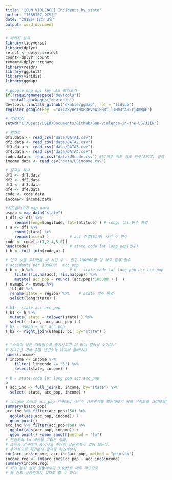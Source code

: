 ```yaml
---
title: '[GUN VIOLENCE] Incidents_by_state'
author: "1585107 이지인"
date: "2018년 12월 3일"
output: word_document
---
```


```r
# 패키지 설치
library(tidyverse)
library(dplyr)
select <- dplyr::select
count<-dplyr::count
rename<-dplyr::rename
library(readr)
library(ggplot2)
library(viridis)
library(ggmap)

# google map api key 코드 불러오기
if(!requireNamespace("devtools")) 
  install.packages("devtools") 
devtools::install_github("dkahle/ggmap", ref = "tidyup")
register_google(key  ="AIzaSyBetNxF3HvdWiER0i_lIHm3tAu2rj4mWpE")

# 경로지정
setwd("C:/Users/USER/Documents/Github/Gun-violence-in-the-US/JIIN")

# 원자료
df1.data <- read_csv("data/DATA1.csv") 
df2.data <- read_csv("data/DATA2.csv")
df3.data <- read_csv("data/DATA3.csv")
df4.data <- read_csv("data/DATA4.csv")
code.data <- read_csv("data/UScode.csv") #51개주 위도 경도 인구(2017) 규제
income.data <- read_csv("data/USincome.csv")

# 원자료 복사 
df1 <- df1.data
df2 <- df2.data
df3 <- df3.data
df4 <- df4.data
code <- code.data
income<- income.data

#지도불러오기 map_data
usmap <-map_data("state") 
( df1 <- df1 %>%
    rename(long=longitude, lat=latitude) ) # long, lat 변수 통일
( a <- df1 %>% 
    count(state) %>% 
    rename(acc=n) )         # acc 주별(51개) 사건 수 변수 
code <- code[,c(1,2,4,5,6)]
head(code)                  # state code lat long pop(인구)
( b <- full_join(code,a) )  

# 인구 수를 고려했을 때 사건 수 - 인구 100000명 당 사고 발생 횟수
# accidents per 100000:  acc_pop  
( b <- b %>%                # b - state code lat long pop acc acc_pop
    filter(!is.na(acc), !is.na(pop)) %>%
    mutate( acc_pop = round( (acc/pop)*100000 ) )  )    
( usmap1 <- usmap %>%
  tbl_df %>%
  rename(state = region) %>%    # state 변수 통일 
  select(long:state) )

# b1 - state acc acc_pop
( b1 <- b %>%
  mutate( state = tolower(state) ) %>%
  select( state, acc, acc_pop ) )             
# b2 - usmap + acc acc_pop 
( b2 <- right_join(usmap1, b1, by="state") )  

```

```r
```

```r
# "소득이 낮은 지역일수록 총기사고가 더 많이 일어날 것이다."
# 2017년 미국 주별 연간소득 데이터 불러오기
names(income)
( income <- income %>% 
    filter( linecode == "3") %>%
    select(state, income) ) 

# b - state code lat long pop acc acc_pop
b
( acc_inc <- full_join(b, income, by="state") %>%
  select( state, acc_pop, income) )

# income 소득과 acc_pop 인구대비 사건수 상관관계를 확인해보기 위해 산점도를 그려보았다. 
summary(b$acc_pop)
acc_inc %>% filter(acc_pop<150) %>%
  ggplot(aes(acc_pop, income)) + 
  geom_point()
acc_inc %>% filter(acc_pop<150) %>%
  ggplot(aes(acc_pop, income)) + 
  geom_point() +geom_smooth(method = "lm")
# 산점도와 lm 곡선을 그려본 결과,
# 소득과 인구대비 총기사고 수간의 상관관계가 없어 보인다.
# 추가적으로 회귀분석 결과를 확인해보자.
cor(acc_inc$income, acc_inc$acc_pop, method = "pearson")
income.reg <- lm(acc_inc$acc_pop ~ acc_inc$income)
summary(income.reg)
# 회귀 분석 결과 결정계수가 0.097로 매우 작으므로
# 둘 간의 상관관계가 없다고 할 수 있다.

```
